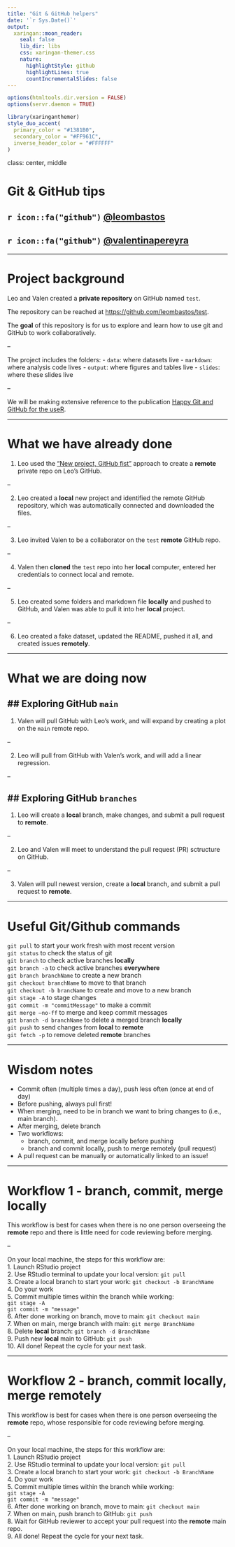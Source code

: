 ```yaml
---
title: "Git & GitHub helpers"
date: '`r Sys.Date()`'
output:
  xaringan::moon_reader:
    seal: false
    lib_dir: libs
    css: xaringan-themer.css
    nature:
      highlightStyle: github
      highlightLines: true
      countIncrementalSlides: false
---
```


```r
options(htmltools.dir.version = FALSE)
options(servr.daemon = TRUE)
```

```r
library(xaringanthemer)
style_duo_accent(
  primary_color = "#1381B0",
  secondary_color = "#FF961C",
  inverse_header_color = "#FFFFFF"
)
```

class: center, middle

# Git & GitHub tips  
## `r icon::fa("github")` [@leombastos](https://github.com/leombastos)  
## `r icon::fa("github")` [@valentinapereyra](https://github.com/valentinapereyra)  

---

# Project background  
Leo and Valen created a **private repository** on GitHub named `test`. 

The repository can be reached at [https://github.com/leombastos/test](https://github.com/leombastos/test).  

The **goal** of this repository is for us to explore and learn how to use git and GitHub to work collaboratively.  

--

The project includes the folders:
- `data`: where datasets live
- `markdown`: where analysis code lives
- `output`: where figures and tables live
- `slides`: where these slides live

--

We will be making extensive reference to the publication [Happy Git and GitHub for the useR](https://happygitwithr.com).

---

# What we have already done  
1. Leo used the ["New project, GitHub fist"](https://happygitwithr.com/new-github-first.html) approach to create a **remote** private repo on Leo's GitHub.

--

2. Leo created a **local** new project and identified the remote GitHub repository, which was automatically connected and downloaded the files.

--

3. Leo invited Valen to be a collaborator on the `test` **remote** GitHub repo.

--

4. Valen then **cloned** the `test` repo into her **local** computer, entered her credentials to connect local and remote.  

--

5. Leo created some folders and markdown file **locally** and pushed to GitHub, and Valen was able to pull it into her **local** project.  

--

6. Leo created a fake dataset, updated the README, pushed it all, and created issues **remotely**.

---

# What we are doing now  
## Exploring GitHub `main`   
--

1. Valen will pull GitHub with Leo's work, and will expand by creating a plot on the `main` remote repo.  

--

2. Leo will pull from GitHub with Valen's work, and will add a linear regression.

--

## Exploring GitHub `branches`  
--

1. Leo will create a **local** branch, make changes, and submit a pull request to **remote**.

--

2. Leo and Valen will meet to understand the pull request (PR) sctructure on GitHub.  

--

3. Valen will pull newest version, create a **local** branch, and submit a pull request to **remote**.


---

# Useful Git/Github commands  
`git pull` to start your work fresh with most recent version  
`git status` to check the status of git  
`git branch` to check active branches **locally**  
`git branch -a` to check active branches **everywhere**  
`git branch branchName` to create a new branch  
`git checkout branchName` to move to that branch  
`git checkout -b brancName` to create and move to a new branch  
`git stage -A` to stage changes  
`git commit -m "commitMessage"` to make a commit  
`git merge –no-ff` to merge and keep commit messages  
`git branch -d branchName` to delete a merged branch **locally**  
`git push` to send changes from **local** to **remote**  
`git fetch -p` to remove deleted **remote** branches  


---

# Wisdom notes  
- Commit often (multiple times a day), push less often (once at end of day)  
- Before pushing, always pull first!  
- When merging, need to be in branch we want to bring changes to (i.e., main branch).   
- After merging, delete branch  
- Two workflows:
  - branch, commit, and merge locally before pushing  
  - branch and commit locally, push to merge remotely (pull request)  
- A pull request can be manually or automatically linked to an issue!  

  
  
---

# Workflow 1 - branch, commit, merge **locally**

This workflow is best for cases when there is no one person overseeing the **remote** repo and there is little need for code reviewing before merging.  

--

On your local machine, the steps for this workflow are:  
1. Launch RStudio project  
2. Use RStudio terminal to update your local version: `git pull`  
3. Create a local branch to start your work:   `git checkout -b BranchName`  
4. Do your work  
5. Commit multiple times within the branch while working:  
  `git stage -A`  
  `git commit -m "message"`  
6. After done working on branch, move to main: `git checkout main`  
7. When on main, merge branch with main: `git merge BranchName`  
8. Delete **local** branch: `git branch -d BranchName`  
9. Push new **local** main to GitHub: `git push`  
10. All done! Repeat the cycle for your next task.  

---

# Workflow 2 - branch, commit **locally**, merge **remotely**  

This workflow is best for cases when there is one person overseeing the **remote** repo, whose responsible for code reviewing before merging.  

--

On your local machine, the steps for this workflow are:  
1. Launch RStudio project  
2. Use RStudio terminal to update your local version: `git pull`  
3. Create a local branch to start your work:   `git checkout -b BranchName`  
4. Do your work  
5. Commit multiple times within the branch while working:  
  `git stage -A`  
  `git commit -m "message"`  
6. After done working on branch, move to main: `git checkout main`  
7. When on main, push branch to GitHub: `git push`  
8. Wait for GitHub reviewer to accept your pull request into the **remote** main repo.  
9. All done! Repeat the cycle for your next task.  








